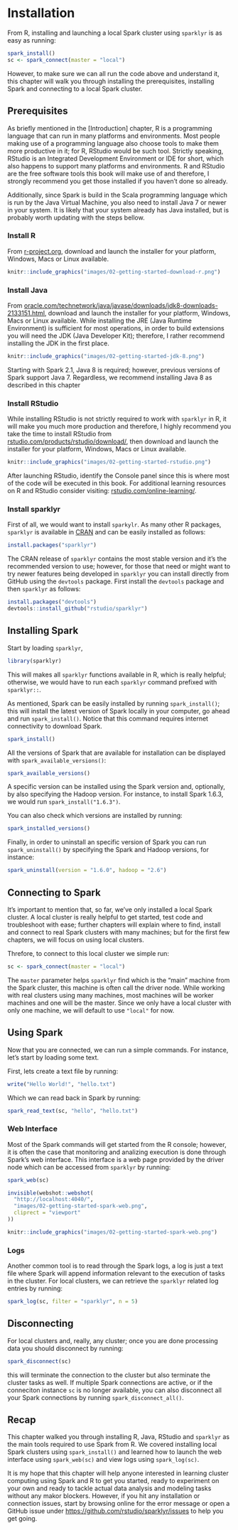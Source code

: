# Installation {#installation}

From R, installing and launching a local Spark cluster using `sparklyr` is as easy as running:

```r
spark_install()
sc <- spark_connect(master = "local")
```

However, to make sure we can all run the code above and understand it, this chapter will walk you through installing the prerequisites, installing Spark and connecting to a local Spark cluster.

## Prerequisites {#prerequisites}

As briefly mentioned in the [Introduction] chapter, R is a programming language that can run in many platforms and environments. Most people making use of a programming language also choose tools to make them more productive in it; for R, RStudio would be such tool. Strictly speaking, RStudio is an Integrated Development Environment or IDE for short, which also happens to support many platforms and environments. R and RStudio are the free software tools this book will make use of and therefore, I strongly recommend you get those installed if you haven't done so already. 

Additionally, since Spark is build in the Scala programming language which is run by the Java Virtual Machine, you also need to install Java 7 or newer in your system. It is likely that your system already has Java installed, but is probably worth updating with the steps bellow.

### Install R

From [r-project.org](https://r-project.org/), download and launch the installer for your platform, Windows, Macs or Linux available.

```r
knitr::include_graphics("images/02-getting-started-download-r.png")
```

### Install Java

From [oracle.com/technetwork/java/javase/downloads/jdk8-downloads-2133151.html](http://www.oracle.com/technetwork/java/javase/downloads/jdk8-downloads-2133151.html), download and launch the installer for your platform, Windows, Macs or Linux available. While installing the JRE (Java Runtime Environment) is sufficient for most operations, in order to build extensions you will need the JDK (Java Developer Kit); therefore, I rather recommend installing the JDK in the first place.

```r
knitr::include_graphics("images/02-getting-started-jdk-8.png")
```

Starting with Spark 2.1, Java 8 is required; however, previous versions of Spark support Java 7. Regardless, we recommend installing Java 8 as described in this chapter

### Install RStudio

While installing RStudio is not strictly required to work with `sparklyr` in R, it will make you much more production and therefore, I highly recommend you take the time to install RStudio from [rstudio.com/products/rstudio/download/](https://www.rstudio.com/products/rstudio/download/), then download and launch the installer for your platform, Windows, Macs or Linux available.

```r
knitr::include_graphics("images/02-getting-started-rstudio.png")
```

After launching RStudio, identify the Console panel since this is where most of the code will be executed in this book. For additional learning resources on R and RStudio consider visiting: [rstudio.com/online-learning/](https://www.rstudio.com/online-learning/).

### Install sparklyr

First of all, we would want to install `sparkylr`. As many other R packages, `sparklyr` is available in [CRAN](https://CRAN.R-project.org/package=sparklyr) and can be easily installed as follows:

```r
install.packages("sparklyr")
```

The CRAN release of `sparklyr` contains the most stable version and it's the recommended version to use; however, for those that need or might want to try newer features being developed in `sparklyr` you can install directly from GitHub using the `devtools` package. First install the `devtools` package and then `sparklyr` as follows:

```r
install.packages("devtools")
devtools::install_github("rstudio/sparklyr")
```

## Installing Spark {#installing-spark}

Start by loading `sparklyr`, 

```r
library(sparklyr)
```

This will makes all `sparklyr` functions available in R, which is really helpful; otherwise, we would have to run each `sparklyr` command prefixed with `sparklyr::`.

As mentioned, Spark can be easily installed by running `spark_install()`; this will install the latest version of Spark locally in your computer, go ahead and run `spark_install()`. Notice that this command requires internet connectivity to download Spark.

```r
spark_install()
```

All the versions of Spark that are available for installation can be displayed with `spark_available_versions()`:

```r
spark_available_versions()
```

A specific version can be installed using the Spark version and, optionally, by also specifying the Hadoop version. For instance, to install Spark 1.6.3, we would run `spark_install("1.6.3")`.

You can also check which versions are installed by running:

```r
spark_installed_versions()
```

Finally, in order to uninstall an specific version of Spark you can run `spark_uninstall()` by specifying the Spark and Hadoop versions, for instance:

```r
spark_uninstall(version = "1.6.0", hadoop = "2.6")
```

## Connecting to Spark

It's important to mention that, so far, we've only installed a local Spark cluster. A local cluster is really helpful to get started, test code and troubleshoot with ease; further chapters will explain where to find, install and connect to real Spark clusters with many machines; but for the first few chapters, we will focus on using local clusters.

Threfore, to connect to this local cluster we simple run:

```r
sc <- spark_connect(master = "local")
```

The `master` parameter helps `sparklyr` find which is the "main" machine from the Spark cluster, this machine is often call the driver node. While working with real clusters using many machines, most machines will be worker machines and one will be the master. Since we only have a local cluster with only one machine, we will default to use `"local"` for now.

## Using Spark

Now that you are connected, we can run a simple commands. For instance, let's start by loading some text.

First, lets create a text file by running:

```r
write("Hello World!", "hello.txt")
```

Which we can read back in Spark by running:

```r
spark_read_text(sc, "hello", "hello.txt")
```

### Web Interface

Most of the Spark commands will get started from the R console; however, it is often the case that monitoring and analizing execution is done through Spark's web interface. This interface is a web page provided by the driver node which can be accessed from `sparklyr` by running:

```r
spark_web(sc)
```

```r
invisible(webshot::webshot(
  "http://localhost:4040/",
  "images/02-getting-started-spark-web.png",
  cliprect = "viewport"
))

knitr::include_graphics("images/02-getting-started-spark-web.png")
```

### Logs

Another common tool is to read through the Spark logs, a log is just a text file where Spark will append information relevant to the execution of tasks in the cluster. For local clusters, we can retrieve the `sparklyr` related log entries by running:

```r
spark_log(sc, filter = "sparklyr", n = 5)
```

## Disconnecting

For local clusters and, really, any cluster; once you are done processing data you should disconnect by running:

```r
spark_disconnect(sc)
```

this will terminate the connection to the cluster but also terminate the cluster tasks as well. If multiple Spark connections are active, or if the conneciton instance `sc` is no longer available, you can also disconnect all your Spark connections by running `spark_disconnect_all()`.

## Recap

This chapter walked you through installing R, Java, RStudio and `sparklyr` as the main tools required to use Spark from R. We covered installing local Spark clusters using `spark_install()` and learned how to launch the web interface using `spark_web(sc)` and view logs using `spark_log(sc)`.

It is my hope that this chapter will help anyone interested in learning cluster computing using Spark and R to get you started, ready to experiment on your own and ready to tackle actual data analysis and modeling tasks without any makor blockers. However, if you hit any installation or connection issues, start by browsing online for the error message or open a GitHub issue under [https://github.com/rstudio/sparklyr/issues](https://github.com/rstudio/sparklyr/issues) to help you get going.

